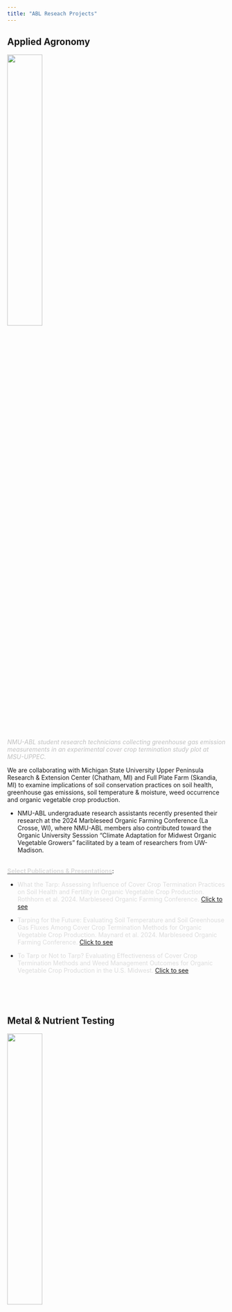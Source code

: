```yaml
---
title: "ABL Reseach Projects"
---
```




## Applied Agronomy

::: {layout-ncol=2}
![](images/tarp-flux.jpg){height=40%}

*<span style="color:Silver">NMU-ABL student research technicians collecting greenhouse gas emission measurements in an experimental cover crop termination study plot at MSU-UPPEC.</span>*


:::

We are collaborating with Michigan State University Upper Peninsula Research & Extension Center (Chatham, MI) and Full Plate Farm (Skandia, MI) to examine implications of soil conservation practices on soil health, greenhouse gas emissions, soil temperature & moisture, weed occurrence and organic vegetable crop production.

* NMU-ABL undergraduate research assistants recently presented their research at the 2024 Marbleseed Organic Farming Conference (La Crosse, WI), where NMU-ABL members also contributed toward the Organic University Sesssion “Climate Adaptation for Midwest Organic Vegetable Growers” facilitated by a team of researchers from UW-Madison.

<br />
[**<span style="color:Gainsboro">Select Publications & Presentations</span>**]{.underline}:

::: {.content-visible when-format="html"}
* <span style="color:Gainsboro">What the Tarp: Assessing Influence of Cover Crop Termination Practices on Soil Health and Fertility in Organic Vegetable Crop Production. Rothhorn et al. 2024. Marbleseed Organic Farming Conference.</span> [Click to see](files/Rothhorn_MC_2024.pdf)
:::

::: {.content-visible when-format="html"}
* <span style="color:Gainsboro">Tarping for the Future: Evaluating Soil Temperature and Soil Greenhouse Gas Fluxes Among Cover Crop Termination Methods for Organic Vegetable Crop Production. Maynard et al. 2024. Marbleseed Organic Farming Conference.</span> [Click to see](files/Maynard_MC_2024.pdf)
:::

::: {.content-visible when-format="html"}
* <span style="color:Gainsboro">To Tarp or Not to Tarp? Evaluating Effectiveness of Cover Crop Termination Methods and Weed Management Outcomes for Organic Vegetable Crop Production in the U.S. Midwest.</span> [Click to see](files/Tomasoski_MC_2024.pdf)
:::

<br />
<br />
<br />

## Metal & Nutrient Testing

::: {layout-ncol=2}
![](images/research/metal_testing_3.jpg){height=40%}

*<span style="color:Silver">NMU-ABL student research technician Amber Wager digesting food produce samples in trace metal grade nitric acid in preparation for heavy metal testing using ICP-MS.</span>*


:::

We are collaborating with Philip Yanguoru (NMU-Chemistry) to evaluate heavy metal concentrations among conventional, organic and not-certified organic fruit and vegetable production methods to examine the consumer health implications.  This pilot-study is intended to directly inform future research activities where we plan to use inductively coupled plasma mass spectrometery (ICP-MS) methods to examine linkages between heavy metal concentrations in produce with soil, water and crop production management methods.

* NMU-ABL undergraduate research assistants recently presented their research at the 2023 American Chemical Society Regional Chapter Meeting (Marquette, MI), and we are currently also examining heavy metal concentrations among beer styles, container types and production scales.

<br />
[**<span style="color:Gainsboro">Select Publications & Presentations</span>**]{.underline}:

::: {.content-visible when-format="html"}
* <span style="color:Gainsboro">Trace Heavy Metals Analysis in Locally Bought Marquette, Michigan Produce. Wager et al. 2023. American Chemical Society Regional Chapter Meeting.</span> [Click to see](files/Wager_ACS_2023.pdf)
:::


<br />
<br />
<br />

## Wetlands

*Content under development*

<br />
<br />
<br />

## Water Resources & Aquatic Ecosystems

*Content under development*

<br />
<br />
<br />
<br />

<span style="color:Silver">This site is hosted by Dr. Matthew J. Van Grinsven  
Northern Michigan University Earth Environmental & Geographical Sciences Dept. (NMU-EEGS)</span> 

<span style="color:Silver">For more information:</span> <https://nmu.edu/eegs/matthew-van-grinsven>.
